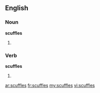 ==English==

===Noun===
'''scuffles'''

# {{plural of|[[scuffle]]}}

===Verb===
'''scuffles'''

# {{third-person singular of|scuffle}}

[[ar:scuffles]]
[[fr:scuffles]]
[[my:scuffles]]
[[vi:scuffles]]